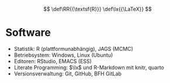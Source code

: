 

::: {.hidden}
$$
 \def\RR{{\textsf{R}}}
 \def\lx{{\LaTeX}}
$$
:::




# Software
  * Statistik: R (plattformunabhängig), JAGS (MCMC)
  * Betriebsystem: Windows, Linux (Ubuntu) 
  * Editoren: RStudio, EMACS (ESS) 
  * Literate Programming: $\lx$ und R-Markdown mit knitr, quarto
  * Versionsverwaltung: Git, GitHub, BFH GitLab


